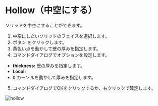 
# Hollow（中空にする）

<Reference shortcut="" command="Hollow" button="コマンドバー右" />

ソリッドを中空にすることができます。

1. 中空にしたいソリッドのフェイスを選択します。
2. ボタン <ButtonIcon type="button-hollow" /> をクリックします。
3. 黄色い点を動かして壁の厚みを指定します。
4. コマンドダイアログでオプションを設定します。
  - **thickness:** 壁の厚みを指定します。
  - **Local:** 
  - <kbd>D</kbd> カーソルを動かして厚みを指定します。
5. コマンドダイアログでOKをクリックするか、右クリックで確定します。

![hollow](/img/hollow.gif)